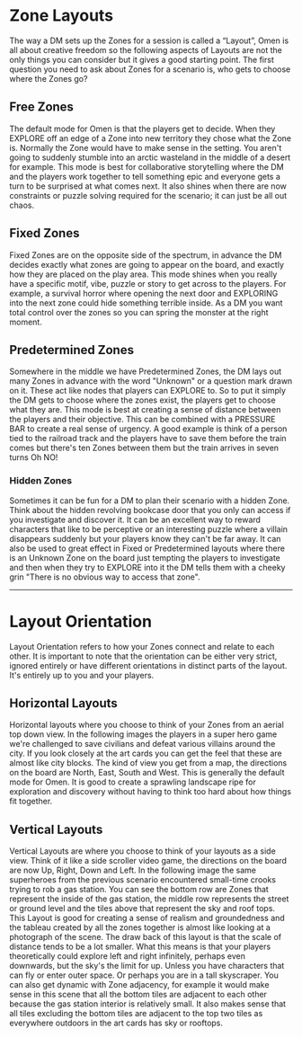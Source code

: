 
# Zone Layouts

The way a DM sets up the Zones for a session is called a “Layout”, Omen is all about creative freedom so the following aspects of Layouts are not the only things you can consider but it gives a good starting point. The first question you need to ask about Zones for a scenario is, who gets to choose where the Zones go?

## Free Zones

The default mode for Omen is that the players get to decide. When they EXPLORE off an edge of a Zone into new territory they chose what the Zone is. Normally the Zone would have to make sense in the setting. You aren't going to suddenly stumble into an arctic wasteland in the middle of a desert for example. This mode is best for collaborative storytelling where the DM and the players work together to tell something epic and everyone gets a turn to be surprised at what comes next. It also shines when there are now constraints or puzzle solving required for the scenario; it can just be all out chaos.

## Fixed Zones

Fixed Zones are on the opposite side of the spectrum, in advance the DM decides exactly what zones are going to appear on the board, and exactly how they are placed on the play area. This mode shines when you really have a specific motif, vibe, puzzle or story to get across to the players. For example, a survival horror where opening the next door and EXPLORING into the next zone could hide something terrible inside. As a DM you want total control over the zones so you can spring the monster at the right moment.

## Predetermined Zones

Somewhere in the middle we have Predetermined Zones, the DM lays out many Zones in advance with the word "Unknown" or a question mark drawn on it. These act like nodes that players can EXPLORE to. So to put it simply the DM gets to choose where the zones exist, the players get to choose what they are. This mode is best at creating a sense of distance between the players and their objective. This can be combined with a PRESSURE BAR to create a real sense of urgency. A good example is think of a person tied to the railroad track and the players have to save them before the train comes but there's ten Zones between them but the train arrives in seven turns Oh NO!

### Hidden Zones

Sometimes it can be fun for a DM to plan their scenario with a hidden Zone. Think about the hidden revolving bookcase door that you only can access if you investigate and discover it. It can be an excellent way to reward characters that like to be perceptive or an interesting puzzle where a villain disappears suddenly but your players know they can't be far away. It can also be used to great effect in Fixed or Predetermined layouts where there is an Unknown Zone on the board just tempting the players to investigate and then when they try to EXPLORE into it the DM tells them with a cheeky grin "There is no obvious way to access that zone".

---

# Layout Orientation

Layout Orientation refers to how your Zones connect and relate to each other. It is important to note that the orientation can be either very strict, ignored entirely or have different orientations in distinct parts of the layout. It's entirely up to you and your players.

## Horizontal Layouts

Horizontal layouts where you choose to think of your Zones from an aerial top down view. In the following images the players in a super hero game we're challenged to save civilians and defeat various villains around the city. If you look closely at the art cards you can get the feel that these are almost like city blocks. The kind of view you get from a map, the directions on the board are North, East, South and West. This is generally the default mode for Omen. It is good to create a sprawling landscape ripe for exploration and discovery without having to think too hard about how things fit together.

<BillBoard
    src="/zones/horizontal_layout.png"
    alt="horizontal example"
    width={512}
    height={399}
/>

## Vertical Layouts

Vertical Layouts are where you choose to think of your layouts as a side view. Think of it like a side scroller video game, the directions on the board are now Up, Right, Down and Left. In the following image the same superheroes from the previous scenario encountered small-time crooks trying to rob a gas station. You can see the bottom row are Zones that represent the inside of the gas station, the middle row represents the street or ground level and the tiles above that represent the sky and roof tops. This Layout is good for creating a sense of realism and groundedness and the tableau created by all the zones together is almost like looking at a photograph of the scene. The draw back of this layout is that the scale of distance tends to be a lot smaller. What this means is that your players theoretically could explore left and right infinitely, perhaps even downwards, but the sky's the limit for up. Unless you have characters that can fly or enter outer space. Or perhaps you are in a tall skyscraper. You can also get dynamic with Zone adjacency, for example it would make sense in this scene that all the bottom tiles are adjacent to each other because the gas station interior is relatively small. It also makes sense that all tiles excluding the bottom tiles are adjacent to the top two tiles as everywhere outdoors in the art cards has sky or rooftops.

<BillBoard
    src="/zones/vertical_layout.png"
    alt="vertical example"
    width={512}
    height={252}
/>
